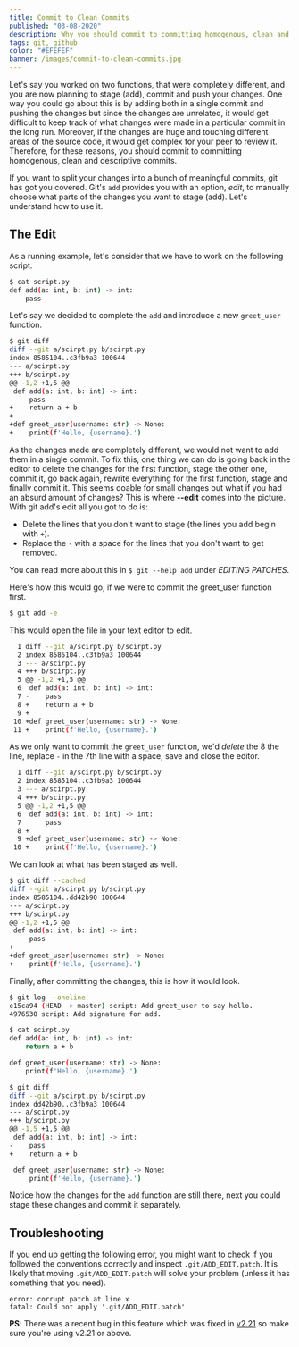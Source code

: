 ```yaml
---
title: Commit to Clean Commits
published: "03-08-2020"
description: Why you should commit to committing homogenous, clean and descriptive commits!
tags: git, github
color: "#EFEFEF"
banner: /images/commit-to-clean-commits.jpg
---
```


Let's say you worked on two functions, that were completely different, and you are now planning to stage (add), commit and push your changes. One way you could go about this is by adding both in a single commit and pushing the changes but since the changes are unrelated, it would get difficult to keep track of what changes were made in a particular commit in the long run. Moreover, if the changes are huge and touching different areas of the source code, it would get complex for your peer to review it. Therefore, for these reasons, you should commit to committing homogenous, clean and descriptive commits.

If you want to split your changes into a bunch of meaningful commits, git has got you covered. Git's `add` provides you with an option, _edit_, to manually choose what parts of the changes you want to stage (add). Let's understand how to use it.

## The Edit

As a running example, let's consider that we have to work on the following script.

```bash
$ cat script.py
def add(a: int, b: int) -> int:
	pass
```

Let's say we decided to complete the `add` and introduce a new `greet_user` function.

```bash
$ git diff
diff --git a/scirpt.py b/scirpt.py
index 8585104..c3fb9a3 100644
--- a/scirpt.py
+++ b/scirpt.py
@@ -1,2 +1,5 @@
 def add(a: int, b: int) -> int:
-    pass
+    return a + b
+
+def greet_user(username: str) -> None:
+    print(f'Hello, {username}.')
```

As the changes made are completely different, we would not want to add them in a single commit. To fix this, one thing we can do is going back in the editor to delete the changes for the first function, stage the other one, commit it, go back again, rewrite everything for the first function, stage and finally commit it. This seems doable for small changes but what if you had an absurd amount of changes? This is where **--edit** comes into the picture. With git add's edit all you got to do is:

- Delete the lines that you don't want to stage (the lines you add begin with `+`).
- Replace the `-` with a space for the lines that you don't want to get removed.

You can read more about this in `$ git --help add` under _EDITING PATCHES_.

Here's how this would go, if we were to commit the greet_user function first.

```bash
$ git add -e
```

This would open the file in your text editor to edit.

```bash
  1 diff --git a/scirpt.py b/scirpt.py
  2 index 8585104..c3fb9a3 100644
  3 --- a/scirpt.py
  4 +++ b/scirpt.py
  5 @@ -1,2 +1,5 @@
  6  def add(a: int, b: int) -> int:
  7 -    pass
  8 +    return a + b
  9 +
 10 +def greet_user(username: str) -> None:
 11 +    print(f'Hello, {username}.')
```

As we only want to commit the `greet_user` function, we'd _delete_ the 8 the line, replace `-` in the 7th line with a space, save and close the editor.

```bash
  1 diff --git a/scirpt.py b/scirpt.py
  2 index 8585104..c3fb9a3 100644
  3 --- a/scirpt.py
  4 +++ b/scirpt.py
  5 @@ -1,2 +1,5 @@
  6  def add(a: int, b: int) -> int:
  7      pass
  8 +
  9 +def greet_user(username: str) -> None:
 10 +    print(f'Hello, {username}.')
```

We can look at what has been staged as well.

```bash
$ git diff --cached
diff --git a/scirpt.py b/scirpt.py
index 8585104..dd42b90 100644
--- a/scirpt.py
+++ b/scirpt.py
@@ -1,2 +1,5 @@
 def add(a: int, b: int) -> int:
     pass
+
+def greet_user(username: str) -> None:
+    print(f'Hello, {username}.')
```

Finally, after committing the changes, this is how it would look.

```bash
$ git log --oneline
e15ca94 (HEAD -> master) script: Add greet_user to say hello.
4976530 script: Add signature for add.
```

```bash
$ cat scirpt.py
def add(a: int, b: int) -> int:
    return a + b

def greet_user(username: str) -> None:
    print(f'Hello, {username}.')
```

```bash
$ git diff
diff --git a/scirpt.py b/scirpt.py
index dd42b90..c3fb9a3 100644
--- a/scirpt.py
+++ b/scirpt.py
@@ -1,5 +1,5 @@
 def add(a: int, b: int) -> int:
-    pass
+    return a + b

 def greet_user(username: str) -> None:
     print(f'Hello, {username}.')
```

Notice how the changes for the `add` function are still there, next you could stage these changes and commit it separately.

## Troubleshooting

If you end up getting the following error, you might want to check if you followed the conventions correctly and inspect `.git/ADD_EDIT.patch`. It is likely that moving `.git/ADD_EDIT.patch` will solve your problem (unless it has something that you need).

```
error: corrupt patch at line x
fatal: Could not apply '.git/ADD_EDIT.patch'
```

**PS**: There was a recent bug in this feature which was fixed in [v2.21](https://github.com/git/git/commit/fa6f225e0141ec0df1e131e894a3a7d7dea168f5) so make sure you're using v2.21 or above.
